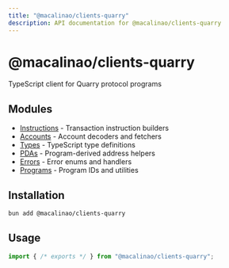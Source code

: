 ```yaml
---
title: "@macalinao/clients-quarry"
description: API documentation for @macalinao/clients-quarry
---
```


# @macalinao/clients-quarry

TypeScript client for Quarry protocol programs

## Modules

- [Instructions](./instructions) - Transaction instruction builders
- [Accounts](./accounts) - Account decoders and fetchers
- [Types](./types) - TypeScript type definitions
- [PDAs](./pdas) - Program-derived address helpers
- [Errors](./errors) - Error enums and handlers
- [Programs](./programs) - Program IDs and utilities

## Installation

```bash
bun add @macalinao/clients-quarry
```

## Usage

```typescript
import { /* exports */ } from "@macalinao/clients-quarry";
```
